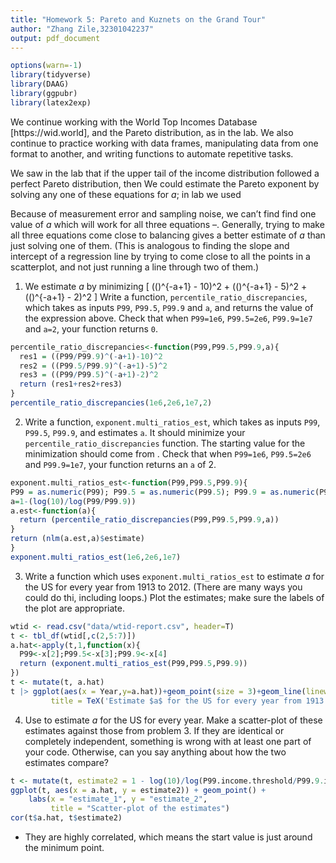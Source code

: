 ---
title: "Homework 5: Pareto and Kuznets on the Grand Tour"
author: "Zhang Zile,32301042237"
output: pdf_document
---
```{r setup, message = F, include=FALSE}
options(warn=-1)
library(tidyverse)
library(DAAG)
library(ggpubr)
library(latex2exp)
```

We continue working with the World Top Incomes Database [https://wid.world], and the Pareto distribution, as in the lab.  We also continue to practice working with data frames, manipulating data from one format to another, and writing functions to automate repetitive tasks.

We saw in the lab that if the upper tail of the income distribution followed a perfect Pareto distribution, then
\begin{eqnarray}
\label{eqn:1percent-vs-0.1-percent}
\left(\frac{P99}{P99.9}\right)^{-a+1}  & = & 10\\
\left(\frac{P99.5}{P99.9}\right)^{-a+1} & = & 5\\
\left(\frac{P99}{P99.5}\right)^{-a+1} & = & 2
\label{eqn:1percent-vs-0.5-percent}
\end{eqnarray}
We could estimate the Pareto exponent by solving any one of these equations for $a$; in lab we used
\begin{equation}
a = 1 - \frac{\log{10}}{\log{(P99/P99.9)}} ~,
\label{eqn:exponent-from-quantile-ratio}
\end{equation}

Because of measurement error and sampling noise, we can't find find one value of $a$ which will work for all three equations \eqref{eqn:1percent-vs-0.1-percent}--\eqref{eqn:1percent-vs-0.5-percent}.  Generally, trying to make all three equations come close to balancing gives a better estimate of $a$ than just solving one of them.  (This is analogous to finding the slope and intercept of a regression line by trying to come close to all the points in a scatterplot, and not just running a line through two of them.)


1. We estimate $a$ by minimizing
\[
\left(\left(\frac{P99}{P99.9}\right)^{-a+1} - 10\right)^2 + \left(\left(\frac{P99.5}{P99.9}\right)^{-a+1} - 5\right)^2 +  \left(\left(\frac{P99}{P99.5}\right)^{-a+1} - 2\right)^2
\]
Write a function, `percentile_ratio_discrepancies`, which takes as inputs `P99`, `P99.5`, `P99.9` and `a`, and returns the value of the expression above.  Check that when `P99=1e6`, `P99.5=2e6`, `P99.9=1e7` and `a=2`, your function returns `0`.
```{r}
percentile_ratio_discrepancies<-function(P99,P99.5,P99.9,a){
  res1 = ((P99/P99.9)^(-a+1)-10)^2
  res2 = ((P99.5/P99.9)^(-a+1)-5)^2
  res3 = ((P99/P99.5)^(-a+1)-2)^2
  return (res1+res2+res3)
}
percentile_ratio_discrepancies(1e6,2e6,1e7,2)
```
2. Write a function, `exponent.multi_ratios_est`, which takes as inputs `P99`, `P99.5`, `P99.9`, and estimates `a`.  It should minimize your `percentile_ratio_discrepancies` function.  The starting value for the minimization should come from \eqref{eqn:exponent-from-quantile-ratio}.  Check that when `P99=1e6`, `P99.5=2e6` and `P99.9=1e7`, your function returns an `a` of 2.
```{r}
exponent.multi_ratios_est<-function(P99,P99.5,P99.9){
P99 = as.numeric(P99); P99.5 = as.numeric(P99.5); P99.9 = as.numeric(P99.9)
a=1-(log(10)/log(P99/P99.9))
a.est<-function(a){
  return (percentile_ratio_discrepancies(P99,P99.5,P99.9,a))
}
return (nlm(a.est,a)$estimate)
}
exponent.multi_ratios_est(1e6,2e6,1e7)
```
3. Write a function which uses  `exponent.multi_ratios_est` to estimate $a$ for the US for every year from 1913 to 2012.  (There are many ways you could do thi, including loops.)  Plot the estimates; make sure the labels of the plot are appropriate.
```{r}
wtid <- read.csv("data/wtid-report.csv", header=T)
t <- tbl_df(wtid[,c(2,5:7)])
a.hat<-apply(t,1,function(x){
  P99<-x[2];P99.5<-x[3];P99.9<-x[4]
  return (exponent.multi_ratios_est(P99,P99.5,P99.9))
})
t <- mutate(t, a.hat)
t |> ggplot(aes(x = Year,y=a.hat))+geom_point(size = 3)+geom_line(linewidth = 1)+labs(y = TeX('$\\hat{a}$'), 
         title = TeX('Estimate $a$ for the US for every year from 1913 to 2012'))
```
4. Use \eqref{eqn:exponent-from-quantile-ratio} to estimate $a$ for the US for every year.  Make a scatter-plot of these estimates against those from problem 3.  If they are identical or completely independent, something is wrong with at least one part of your code.  Otherwise, can you say anything about how the two estimates compare?
```{r}
t <- mutate(t, estimate2 = 1 - log(10)/log(P99.income.threshold/P99.9.income.threshold))
ggplot(t, aes(x = a.hat, y = estimate2)) + geom_point() +
    labs(x = "estimate_1", y = "estimate_2", 
         title = "Scatter-plot of the estimates")
cor(t$a.hat, t$estimate2)
```
* They are highly correlated, which means the start value \eqref{eqn:exponent-from-quantile-ratio} is just around the minimum point.


